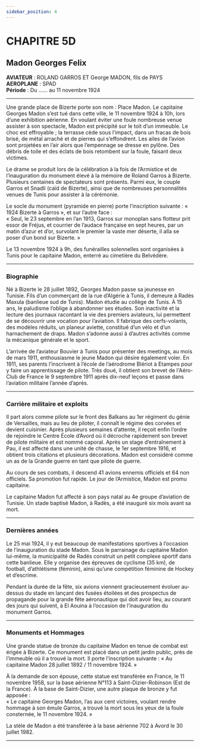 ```yaml
---
sidebar_position: 4
---
```


# CHAPITRE 5D

## Madon Georges Felix

**AVIATEUR** : ROLAND GARROS ET George MADON, fils de PAYS  
**AEROPLANE** : SPAD  
**Période** : Du …… au 11 novembre 1924

---

Une grande place de Bizerte porte son nom : Place Madon. Le capitaine Georges Madon s’est tué dans cette ville, le 11 novembre 1924 à 10h, lors d’une exhibition aérienne. En voulant éviter une foule nombreuse venue assister à son spectacle, Madon est précipité sur le toit d’un immeuble. Le choc est effroyable ; la terrasse cède sous l’impact, dans un fracas de bois brisé, de métal arraché et de pierres qui s’effondrent. Les ailes de l’avion sont projetées en l’air alors que l’empennage se dresse en pylône. Des débris de toile et des éclats de bois retombent sur la foule, faisant deux victimes.

Le drame se produit lors de la célébration à la fois de l’Armistice et de l’inauguration du monument élevé à la mémoire de Roland Garros à Bizerte. Plusieurs centaines de spectateurs sont présents. Parmi eux, le couple Garros et Snadli (caïd de Bizerte), ainsi que de nombreuses personnalités venues de Tunis pour assister à la cérémonie.

Le socle du monument (pyramide en pierre) porte l’inscription suivante : « 1924 Bizerte à Garros », et sur l’autre face :  
« Seul, le 23 septembre en l’an 1913, Garros sur monoplan sans flotteur prit essor de Fréjus, et courrier de l’audace française en sept heures, par un matin d’azur et d’or, survolant le premier la vaste mer déserte, il alla se poser d’un bond sur Bizerte. »

Le 13 novembre 1924 à 9h, des funérailles solennelles sont organisées à Tunis pour le capitaine Madon, enterré au cimetière du Belvédère. 

---

### Biographie

Né à Bizerte le 28 juillet 1892, Georges Madon passe sa jeunesse en Tunisie. Fils d’un commerçant de la rue d’Algérie à Tunis, il demeure à Radés Maxula (banlieue sud de Tunis). Madon étudie au collège de Tunis. À 15 ans, le paludisme l’oblige à abandonner ses études. Son inactivité et la lecture des journaux racontant la vie des premiers aviateurs, lui permettent de se découvrir une vocation pour l’aviation. Il fabrique des cerfs-volants, des modèles réduits, un planeur aviette, constitué d’un vélo et d’un harnachement de draps. Madon s’adonne aussi à d’autres activités comme la mécanique générale et le sport.

L’arrivée de l’aviateur Bouvier à Tunis pour présenter des meetings, au mois de mars 1911, enthousiasme le jeune Madon qui désire également voler. En 1911, ses parents l’inscrivent à l’école de l’aérodrome Blériot à Etampes pour y faire un apprentissage de pilote. Très doué, il obtient son brevet de l'Aéro-Club de France le 9 septembre 1911 après dix-neuf leçons et passe dans l’aviation militaire l’année d’après.

---

### Carrière militaire et exploits

Il part alors comme pilote sur le front des Balkans au 1er régiment du génie de Versailles, mais au lieu de piloter, il connaît le régime des corvées et devient cuisinier. Après plusieurs semaines d’attente, il reçoit enfin l’ordre de rejoindre le Centre École d’Avord où il décroche rapidement son brevet de pilote militaire et est nommé caporal. Après un stage d’entraînement à Pau, il est affecté dans une unité de chasse, le 1er septembre 1916, et obtient trois citations et plusieurs décorations. Madon est considéré comme un as de la Grande guerre en tant que pilote de guerre. 

Au cours de ses combats, il descend 41 avions ennemis officiels et 64 non officiels. Sa promotion fut rapide. Le jour de l’Armistice, Madon est promu capitaine.

Le capitaine Madon fut affecté à son pays natal au 4e groupe d’aviation de Tunisie. Un stade baptisé Madon, à Radès, a été inauguré six mois avant sa mort.

---

### Dernières années

Le 25 mai 1924, il y eut beaucoup de manifestations sportives à l’occasion de l’inauguration du stade Madon. Sous le parrainage du capitaine Madon lui-même, la municipalité de Radés construit un petit complexe sportif dans cette banlieue. Elle y organise des épreuves de cyclisme (35 km), de football, d’athlétisme (féminin), ainsi qu’une compétition féminine de Hockey et d’escrime.

Pendant la durée de la fête, six avions viennent gracieusement évoluer au-dessus du stade en lançant des fusées étoilées et des prospectus de propagande pour la grande fête aéronautique qui doit avoir lieu, au courant des jours qui suivent, à El Aouina à l’occasion de l’inauguration du monument Garros.

---

### Monuments et Hommages

Une grande statue de bronze du capitaine Madon en tenue de combat est érigée à Bizerte. Ce monument est placé dans un petit jardin public, près de l’immeuble où il a trouvé la mort. Il porte l’inscription suivante : « Au capitaine Madon 28 juillet 1892 / 11 novembre 1924. »

À la demande de son épouse, cette statue est transférée en France, le 11 novembre 1958, sur la base aérienne N°113 à Saint-Dizier-Robinson (Est de la France). À la base de Saint-Dizier, une autre plaque de bronze y fut apposée :  
« Le capitaine Georges Madon, l’as aux cent victoires, voulant rendre hommage à son émule Garros, a trouvé la mort sous les yeux de la foule consternée, le 11 novembre 1924. »

La stèle de Madon a été transférée à la base aérienne 702 à Avord le 30 juillet 1982.

---
